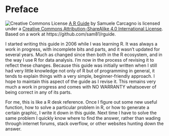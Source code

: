 # Preface {-}

![Creative Commons License](images/by-sa_88x31.png) 
[A R Guide](http://samcarcagno.altervista.org/soft/r.html) by Samuele Carcagno is licensed under a [Creative Commons Attribution-ShareAlike 4.0 International License](http://creativecommons.org/licenses/by-sa/4.0/).
Based on a work at https://github.com/sam81/rguide.

I started writing this guide in 2006 while I was learning R. It was always a work in progress, with incomplete bits and parts, and it wasn't updated for several years. Much as changed since then both in the R ecosystem, and in the way I use R for data analysis. I'm now in the process of revising it to reflect these changes. Because this guide was initially written when I still had very little knowledge not only of R but of programming in general, it tends to explain things with a very simple, beginner-friendly approach. I hope to maintain this aspect of the guide as I revise it. This remains very much a work in progress and  comes with NO WARRANTY whatsoever of being correct in any of its parts.

For me, this is like a R desk reference. Once I figure out some new useful function, how to solve a particular problem in R, or how to generate a certain graphic, I write it down in this guide. Next time I have to solve the same problem I quickly know where to find the answer, rather than wading through internet forums, stack overflow, or other websites hunting down the answer.
